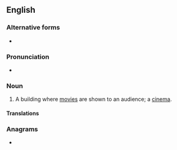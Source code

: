 ==English==
===Alternative forms===
* {{l|en|movie theatre}}

===Pronunciation===
* {{a|GA}} {{IPA|/ˈmuvi ˌθi.ətɚ/|lang=en}}

===Noun===
{{en-noun}}

# {{lb|en|US}} A building where [[movie]]s are shown to an audience; a [[cinema]].

====Translations====
{{trans-see|cinema}}

===Anagrams===
* {{anagrams|en|a=aeeehimorttv|movie theatre}}